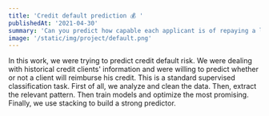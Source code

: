 ```yaml
---
title: 'Credit default prediction 💰 '
publishedAt: '2021-04-30'
summary: 'Can you predict how capable each applicant is of repaying a loan?'
image: '/static/img/project/default.png'
---
```


In this work, we were trying to predict credit default risk. We were dealing with historical credit clients' information and were willing to predict whether or not a client will reimburse his credit. This is a standard supervised classification task. First of all, we analyze and clean the data. Then, extract the relevant pattern. Then train models and optimize the most promising. Finally, we use stacking to build a strong predictor.
